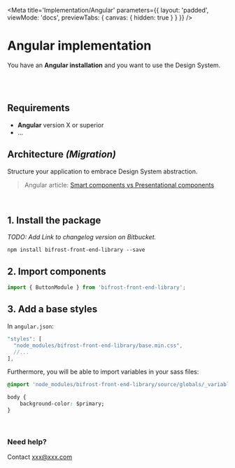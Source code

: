 
<Meta
    title='Implementation/Angular'
    parameters={{ 
        layout: 'padded', 
        viewMode: 'docs',
        previewTabs: { canvas: { hidden: true } }
    }}
/>

# Angular implementation
You have an **Angular installation** and you want to use the Design System.

<br/><br/>

## Requirements
- **Angular** version X or superior
- ...

## Architecture _(Migration)_
Structure your application to embrace Design System abstraction.
> Angular article: [Smart components vs Presentational components](https://blog.angular-university.io/angular-2-smart-components-vs-presentation-components-whats-the-difference-when-to-use-each-and-why/)

<br/>

## 1. Install the package
_TODO: Add Link to changelog version on Bitbucket._
```Shell
npm install bifrost-front-end-library --save
```


## 2. Import components
```js
import { ButtonModule } from 'bifrost-front-end-library';
```

## 3. Add a base styles
In `angular.json`:
```js
"styles": [
  "node_modules/bifrost-front-end-library/base.min.css",
  //...
],
```
Furthermore, you will be able to import variables in your sass files:
```css
@import 'node_modules/bifrost-front-end-library/source/globals/_variables.scss'

body {
    background-color: $primary;
}
```

<br/>

### Need help?
Contact xxx@xxx.com